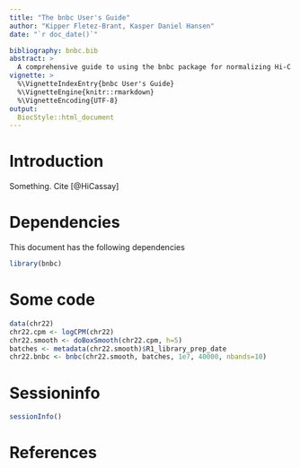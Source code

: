 ```yaml
---
title: "The bnbc User's Guide"
author: "Kipper Fletez-Brant, Kasper Daniel Hansen"
date: "`r doc_date()`"

bibliography: bnbc.bib
abstract: >
  A comprehensive guide to using the bnbc package for normalizing Hi-C replicates.
vignette: >
  %\VignetteIndexEntry{bnbc User's Guide}
  %\VignetteEngine{knitr::rmarkdown}
  %\VignetteEncoding{UTF-8}
output: 
  BiocStyle::html_document
---
```


# Introduction

Something. Cite [@HiCassay]

# Dependencies

This document has the following dependencies

```r
library(bnbc)
```

# Some code

```r
data(chr22)
chr22.cpm <- logCPM(chr22)
chr22.smooth <- doBoxSmooth(chr22.cpm, h=5)
batches <- metadata(chr22.smooth)$R1_library_prep_date
chr22.bnbc <- bnbc(chr22.smooth, batches, 1e7, 40000, nbands=10)
```




# Sessioninfo

```r
sessionInfo()
```

# References


